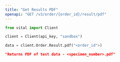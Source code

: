```yaml
---
title: "Get Results PDF"
openapi: "GET /v3/order/{order_id}/result/pdf"
---
```


<RequestExample>

```python Python
from vital import Client

client = Client(api_key, "sandbox")

data = client.Order.Result.pdf("<order_id">)

```

</RequestExample>

<ResponseExample>

```json Response
"Returns PDF of test data - <specimen_number>.pdf"
```

</ResponseExample>
